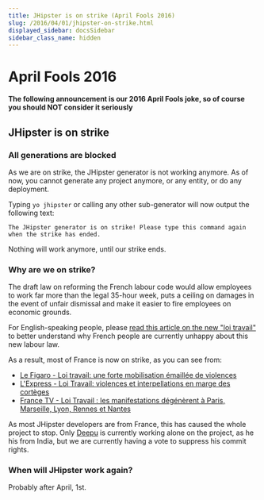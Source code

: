 ```yaml
---
title: JHipster is on strike (April Fools 2016)
slug: /2016/04/01/jhipster-on-strike.html
displayed_sidebar: docsSidebar
sidebar_class_name: hidden
---
```


April Fools 2016
==================

**The following announcement is our 2016 April Fools joke, so of course you should NOT consider it seriously**

JHipster is on strike
----------

### All generations are blocked

As we are on strike, the JHipster generator is not working anymore. As of now, you cannot generate any project anymore, or any entity, or do any deployment.

Typing `yo jhipster` or calling any other sub-generator will now output the following text:

    The JHipster generator is on strike! Please type this command again when the strike has ended.

Nothing will work anymore, until our strike ends.

### Why are we on strike?

The draft law on reforming the French labour code would allow employees to work far more than the legal 35-hour week, puts a ceiling on damages in the event of unfair dismissal and make it easier to fire employees on economic grounds.

For English-speaking people, please [read this article on the new "loi travail"](http://www.usnews.com/news/business/articles/2016-03-09/france-faces-day-of-protests-over-labor-reform-train-strike) to better understand why French people are currently unhappy about this new labour law.

As a result, most of France is now on strike, as you can see from:

- [Le Figaro - Loi travail: une forte mobilisation émaillée de violences](http://www.lefigaro.fr/actualite-france/2016/03/31/01016-20160331ARTFIG00323-loi-travail-une-forte-mobilisation-emaillee-de-violences.php)
- [L'Express - Loi Travail: violences et interpellations en marge des cortèges](http://www.lexpress.fr/actualite/societe/fait-divers/en-images-loi-travail-violences-et-interpellations-en-marge-des-corteges_1778431.html)
- [France TV - Loi Travail : les manifestations dégénèrent à Paris, Marseille, Lyon, Rennes et Nantes](http://www.francetvinfo.fr/economie/emploi/carriere/vie-professionnelle/droit-du-travail/loi-travail-des-incidents-eclatent-a-paris-grenoble-rennes-et-nantes_1383745.html)

As most JHipster developers are from France, this has caused the whole project to stop. Only [Deepu](https://twitter.com/deepu105) is currently working alone on the project, as he his from India, but we are currently having a vote to suppress his commit rights.

### When will JHipster work again?

Probably after April, 1st.
